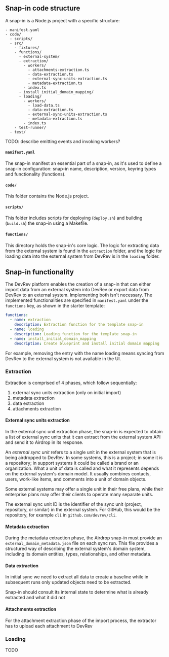 ## Snap-in code structure

A snap-in is a Node.js project with a specific structure:

```
- manifest.yaml
- code/
  - scripts/
  - src/
    - fixtures/
    - functions/
      - external-system/
      - extraction/
        - workers/
          - attachments-extraction.ts
          - data-extraction.ts
          - external-sync-units-extraction.ts
          - metadata-extraction.ts
        - index.ts
      - install_initial_domain_mapping/
      - loading/
        - workers/
          - load-data.ts
          - data-extraction.ts
          - external-sync-units-extraction.ts
          - metadata-extraction.ts
        - index.ts
    - test-runner/
  - test/
```

TODO: describe emitting events and invoking workers?

#### `manifest.yaml`

The snap-in manifest an essential part of a snap-in, as it's used to define a snap-in configuration: snap-in name, description, version, keyring types and functionality (functions).

#### `code/`

This folder contains the Node.js project.

#### `scripts/`

This folder includes scripts for deploying (`deploy.sh`) and building (`build.sh`) the snap-in using a Makefile.

#### `functions/`

This directory holds the snap-in's core logic. The logic for extracting data from the external system is found in the `extraction` folder, and the logic for loading data into the external system from DevRev is in the `loading` folder.

## Snap-in functionality

The DevRev platform enables the creation of a snap-in that can either import data from an external system into DevRev or export data from DevRev to an external system. Implementing both isn't necessary. The implemented functionalities are specified in `manifest.yaml` under the `functions` key, as shown in the starter template:

```yaml
functions:
  - name: extraction
    description: Extraction function for the template snap-in
  - name: loading
    description: Loading function for the template snap-in
  - name: install_initial_domain_mapping
    description: Create blueprint and install initial domain mapping
```

For example, removing the entry with the name loading means syncing from DevRev to the external system is not available in the UI.

### Extraction

Extraction is comprised of 4 phases, which follow sequentially:

1. external sync units extraction (only on initial import)
2. metadata extraction
3. data extraction
4. attachments extraction

#### External sync units extraction

In the external sync unit extraction phase, the snap-in is expected to obtain a list of external
sync units that it can extract from the external system API and send it to Airdrop in its response.

An _external sync unit_ refers to a single unit in the external system that is being airdropped to DevRev.
In some systems, this is a project; in some it is a repository; in support systems it could be
called a brand or an organization.
What a unit of data is called and what it represents depends on the external system's domain model.
It usually combines contacts, users, work-like items, and comments into a unit of domain objects.

Some external systems may offer a single unit in their free plans,
while their enterprise plans may offer their clients to operate many separate units.

The external sync unit ID is the identifier of the sync unit (project, repository, or similar)
in the external system.
For GitHub, this would be the repository, for example `cli` in `github.com/devrev/cli`.

#### Metadata extraction

During the metadata extraction phase, the Airdrop snap-in must provide an
`external_domain_metadata.json` file on each sync run.
This file provides a structured way of describing the external system's domain system,
including its domain entities, types, relationships, and other metadata.

#### Data extraction

In initial sync we need to extract all data to create a baseline while in subsequent runs only updated objects need to be extracted.

Snap-in should consult its internal state to determine what is already extracted and what it did not

#### Attachments extraction

For the attachment extraction phase of the import process, the extractor has to upload each attachment to DevRev

### Loading

TODO
